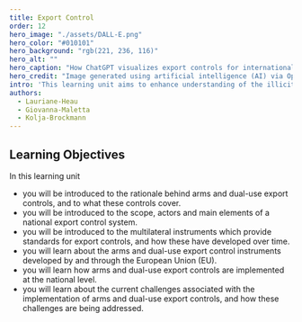 ```yaml
---
title: Export Control
order: 12
hero_image: "./assets/DALL-E.png"
hero_color: "#010101"
hero_background: "rgb(221, 236, 116)"
hero_alt: ""
hero_caption: "How ChatGPT visualizes export controls for international security"
hero_credit: "Image generated using artificial intelligence (AI) via OpenAI’s DALL·E tool"
intro: 'This learning unit aims to enhance understanding of the illicit proliferation of SALW, policy instruments for controlling illicit SALW proliferation and the key challenges that hinder effective policy implementation.'
authors:
  - Lauriane-Heau
  - Giovanna-Maletta
  - Kolja-Brockmann
---
```


## Learning Objectives

In this learning unit
- you will be introduced to the rationale behind arms and dual-use export controls, and to what these controls cover.
- you will be introduced to the scope, actors and main elements of a national export control system.
- you will be introduced to the multilateral instruments which provide standards for export controls, and how these have developed over time.
- you will learn about the arms and dual-use export control instruments developed by and through the European Union (EU).
- you will learn how arms and dual-use export controls are implemented at the national level.
- you will learn about the current challenges associated with the implementation of arms and dual-use export controls, and how these challenges are being addressed.
